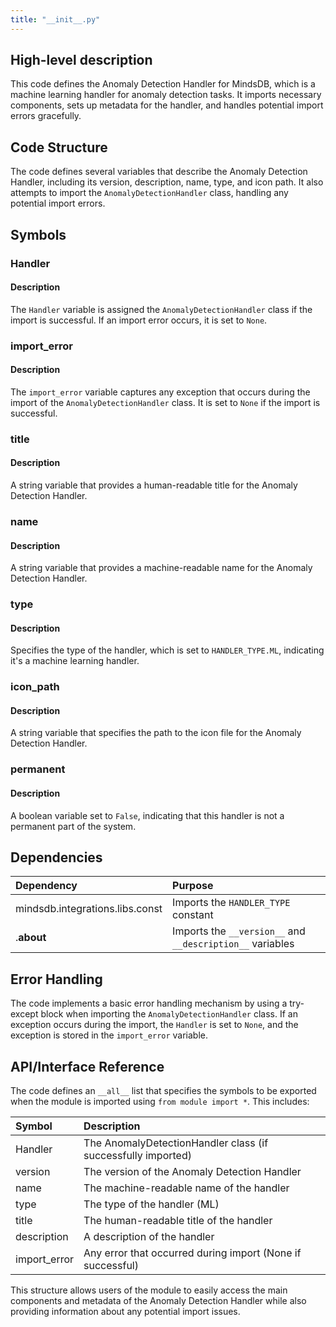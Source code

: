 ```yaml
---
title: "__init__.py"
---
```


## High-level description
This code defines the Anomaly Detection Handler for MindsDB, which is a machine learning handler for anomaly detection tasks. It imports necessary components, sets up metadata for the handler, and handles potential import errors gracefully.

## Code Structure
The code defines several variables that describe the Anomaly Detection Handler, including its version, description, name, type, and icon path. It also attempts to import the `AnomalyDetectionHandler` class, handling any potential import errors.

## Symbols

### Handler
#### Description
The `Handler` variable is assigned the `AnomalyDetectionHandler` class if the import is successful. If an import error occurs, it is set to `None`.

### import_error
#### Description
The `import_error` variable captures any exception that occurs during the import of the `AnomalyDetectionHandler` class. It is set to `None` if the import is successful.

### title
#### Description
A string variable that provides a human-readable title for the Anomaly Detection Handler.

### name
#### Description
A string variable that provides a machine-readable name for the Anomaly Detection Handler.

### type
#### Description
Specifies the type of the handler, which is set to `HANDLER_TYPE.ML`, indicating it's a machine learning handler.

### icon_path
#### Description
A string variable that specifies the path to the icon file for the Anomaly Detection Handler.

### permanent
#### Description
A boolean variable set to `False`, indicating that this handler is not a permanent part of the system.

## Dependencies
| Dependency | Purpose |
|:-----------|:--------|
| mindsdb.integrations.libs.const | Imports the `HANDLER_TYPE` constant |
| .__about__ | Imports the `__version__` and `__description__` variables |

## Error Handling
The code implements a basic error handling mechanism by using a try-except block when importing the `AnomalyDetectionHandler` class. If an exception occurs during the import, the `Handler` is set to `None`, and the exception is stored in the `import_error` variable.

## API/Interface Reference
The code defines an `__all__` list that specifies the symbols to be exported when the module is imported using `from module import *`. This includes:

| Symbol | Description |
|:-------|:------------|
| Handler | The AnomalyDetectionHandler class (if successfully imported) |
| version | The version of the Anomaly Detection Handler |
| name | The machine-readable name of the handler |
| type | The type of the handler (ML) |
| title | The human-readable title of the handler |
| description | A description of the handler |
| import_error | Any error that occurred during import (None if successful) |

This structure allows users of the module to easily access the main components and metadata of the Anomaly Detection Handler while also providing information about any potential import issues.